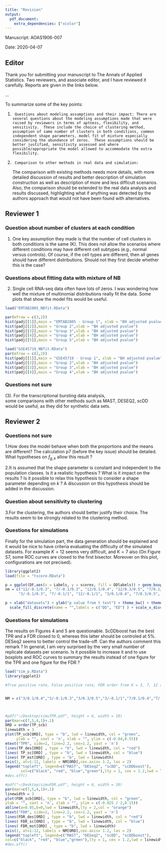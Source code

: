 ```yaml
---
title: "Revision"
output: 
  pdf_document:
    extra_dependencies: ["xcolor"]
---
```


Manuscript: AOAS1906-007

Date: 2020-04-07

## Editor

Thank you for submitting your manuscript to The Annals of Applied Statistics. Two reviewers, and associate editor, and I have reviewed it carefully. Reports are given in the links below.

...

To summarize some of the key points:

1.      Questions about modeling assumptions and their impact: There are several questions about the modeling assumptions made that were raised by reviewers in terms of aptness, flexibility, and sensitivity.  These include the choice of clustering method, assumption of same number of clusters in both conditions, common independent shape parameters, model fit of mixture especially considering the abundance of zeros.  These assumptions should be better justified, sensitivity assessed and where possible/appropriate the model allowed to accommodate the extra flexibility.

\textcolor{blue}{ our response }

2.      Comparison to other methods in real data and simulation:
The comparison with existing methods needs more details, with more detailed discussion of results and better description of simulation construction as well as description of more and less difficult scenarios.  Also, the comparison should be extended to the real data analysis and results discussed, highlighting what if anything was detected by the authors approach that would not have been found with alternatives.

\textcolor{blue}{ our response }




## Reviewer 1
### Question about number of clusters at each condition

(1)  One key assumption they made is that the number of cell clusters in both conditions is the same (K). This does not allow the scenarios where different conditions may have different cell subtypes (e.g., normal versus controls). Of course, if the cell types are different, then all genes should have different distributions.  Should not they first decide whether this is the case?


\textcolor{blue}{It is not an assumption for number of clusters to be same across two conditions. Our method pooled cells from both conditions first and identified a global clustering for all the cells, the number of clusters ($K$) is for the global clustering. These two conditions can have different number of clusters given that one condition can have zero proportion of cells from a cluster.
For example, $K = 3$, there are 3 clusters (labelled as A, B, C) globally. Condition 1 having 3 types, 60\% from A, 30\% from B and 10\% from C, while condition 2 only have 2 types 50\% from B and 50\% from C.
In the paper, the first paragraph at page 6 also explained the hypothesis that cellular subtypes are determined by cells having same distributed transcripts within that subtype rather than the biological type of that cell. 
We also modified the context at page 6 to remind the reader that subtypes are not condition specific
}
\newline
\textcolor{blue}{It is not necessary that different cell types will induce different distributions over the whole genome. Actually the major proportion of genes should still have equivalent distribution. 
Which is key observation we proposed in the paper and we propose an empirical Bayesian framework with a specifically constructed prior to handle the scenario when both means and proportions changed. 
**add a sentence to clarify on page 6 middle; also note language on page 7 to deal with this case**} 

### Questions about fitting data with mixture of NB

(2) Single cell RNA-seq data often have lots of zeros. I was wondering how well the mixture of multinomial distributions really fit the data. Some plots that show the model fits would be useful.

\textcolor{blue}{We are using mixture of negative binomial to model the counts instead of multinomial distributions. Mixture of NB are flexible to approximate a lot of distributions. Specifically, NB can approximate constant 0 by arbitrary accuracy. As we know the density of $P(X = 0) = 1 - p$ and $P(X > 0) = p$ given $X \sim \text{NB}(1,p)$. Further, scRNA-seq data tends to be overdispersed so that many people are using NB to model it. (cite DESeq2, cite Normalization and variance stabilization of single-cell RNA-seq data using regularized negative binomial regression). Also, the empirical data (EMTAB2805, GSE45719) showed that more than 80\% of genes their nonzero counts are overdispersed. In addition, given our estimated group labels, we test whether there is a strong evidence to reject fitting NB model at each group. Given the cells from same group, we excluded those genes with more than 70\% of 0s, as we know NB can approximate 0 well. For the remaining genes, we do the goodness of fit tests following the procedure proposed in the paper "Pearson-type goodness-of-fit test with
bootstrap maximum likelihood
estimation(Guosheng Yin,Yanyuan Ma)" (2013, EJS, vol 7, 412-427.). We found very few genes would reject the negative binomial model
}
```r
load("EMTAB2805_NBfit.RData")

par(mfrow = c(3,2))
hist(padj[[1]],main = "EMTAB2805 - Group 1", xlab = "BH adjusted pvalue")
hist(padj[[2]],main = "Group 2",xlab = "BH adjusted pvalue")
hist(padj[[3]],main = "Group 3",xlab = "BH adjusted pvalue")
hist(padj[[4]],main = "Group 4",xlab = "BH adjusted pvalue")
hist(padj[[5]],main = "Group 5",xlab = "BH adjusted pvalue")

load("GSE45719_NBfit.RData")
par(mfrow = c(2,2))
hist(padj[[1]],main = "GSE45719 - Group 1", xlab = "BH adjusted pvalue")
hist(padj[[2]],main = "Group 2",xlab = "BH adjusted pvalue")
hist(padj[[3]],main = "Group 3",xlab = "BH adjusted pvalue")
hist(padj[[4]],main = "Group 4",xlab = "BH adjusted pvalue")
```




### Questions not sure 

(3). For the transcriptional bursting data analysis,  
some comparisons with other methods such as MAST, DESEQ2, scDD would be useful, 
as they did for synthetic data sets.


## Reviewer 2
### Questions not sure
1.How does the model behave when both the proportions and the means are different? The calculation p7 (before the key issue) should be detailed. What hypotheses on $f_{g,k}$ allow this result ?

\textcolor{blue}{When both the proportions and the means are different, the distributions of the two conditions can be the same or different. Namely, for those subgroups having the same mean, even the proportions changed as long as their aggregation remained the same across conditions, it will not lead to differential distributions. Theorem 1 gives the sufficient and necessary condition for what kind of change of means and proportions in order to have the same distribution.
We assume the only parameter differs $f_{g,k}$ for $k$ is the mean. That is for the negative binomial model, we have subgroup dependent mean parameters and shared shape parameter.}
\newline
2.It is assumed that the shape parameter is constant and independent to the population classes. Is it a realistic hypothesis ? What is it impact on the results ? Is it possible to relax this hypothesis to consider a shape parameter depending on $k$ ? A discussion on this hypothesis should be added in the discussion.

\textcolor{blue}{For the fixed shape parameter of NB among groups, we performed tests on each gene.\newline
The testing procedure is following: the null hypothesis is that all groups having the same shape parameter. Assuming we have $K$ groups. Denote the distribution of transcripts at group $i$, gene $g$ as $f_{g,i}$. 
Under the null, $f_{g,i} \sim$ NB$(r,q_i)$.
We pool the data and use the joint likelihood to obtain the MLE
and condifence interval of $r$.\newline
Under alternative, $f_{g,i} \sim$ NB$(r_i,q_i)$.
We obtain the MLE of the group specific $r_i$.
If there is at least one MLE of $r_i$ being outside of the 95\% confidence interval of the shape parameter $r$ pooling all groups, we flagged the corresponding gene. We run the test on the GSE75748. We found 1185 out of 19097 genes (6.2\%) having been identified as genes with hetergenous shape parameters. Among those 1185 genes, 555 of them have estimated posterior of being DD bigger than 0.95. To further investigate whether those 555 genes are false postitives,
we perform two sample t-test on whole genome with FDR correction, 544 out of tnose 555 genes have adjusted p value smaller than 0.05.
We conclude that for the majority of genes, it is ok to assume a shared shape parameter across groups and even when the model is inappropriate, we are likely not to introduce higher false discovery rate.
We also run the same procedure on GSE45719. We found 1447 (3\%) genes having been flagged and 977 of them have estimated posterior of being DD > 0.95. Similarly, we perform t-test with FDR correction to found that 892 among those 977 genes also have adjusted p value < 0.05. 
I would say overall the proportion of genes may be affected by the same shape parameter assumption is low and when the same shape parameter assumptipon is not appropriate, it is unlikely we lose the control of false discovery rate. 
It is possible to extend with group dependent shape parameter, but for the shape parameter, the density involves gamma function of it, which make us difficult to find an explicit form of the posterior of shape parameters. 
**maybe add a couple of sentences to the concluding remarks as an area for further experiment, with results noted and added to supplement**}


### Question about sensitivity to clustering
3.For the clustering, the authors should better justify their choice. The results seem to be strongly related to the clustering method.

\textcolor{blue}{We have tried different clustering method, sc3 on 3 datasets, (EBTAB2805, GSE45719, GSE79102). 
the correlation coefficients of the local fdr are 0.92,0.94,0.96. Our method is not very sensitive to the clustering methods.}

### Questions for simulations

Finally for the simulation part, the data generation should be explained and it would be nice to have criteria evaluating the difficulty of the simulated datasets. For example $K=12$ seems very
difficult, and $K=7$ also (On Figure S7, some ROC curves are closed to the first bisector.
Moreover on this plot, configurations are not precised).

\textcolor{blue}{More detailed information of simulation has been placed in the supplementary material, those pca plots showed that groups are collapsed together when there are more groups, which make all the methods difficult to detect DD genes. In addition, we have fixed number of cells(400) so more number of groups will decrease the number of cells per group which makes it harder to detect the change between groups also mixing of more groups weaken the overall signal between conditions.
Further to show the difficulty of each simulation settings, we do a t-test on each gene and present a boxplot for every simulation settings. It is easier to detect DD genes if they having small p values compare to those of ED genes, we ordered the boxplot by the same order of the simulation graph in the paper (Fig 4)}

```r
library(ggplot2)
load(file = "tscore.RData")

p = ggplot(DF,aes(x = Labels, y = scores, fill = DDlabels)) + geom_boxplot()
nm = c("12/-0.1/0.3", "7/-0.1/0.3", "12/0.1/0.4", "12/0.3/0.5", "7/0.1/0.4",
      "3/-0.1/0.3", "7/-0.1/1", "12/-0.1/1", "3/0.1/0.4", "7/0.3/0.5", "3/0.3/0.5", "3/-0.1/1")

p + xlab("datasets") + ylab("p value from t test") + theme_bw() + theme(axis.text.x = element_text(angle = 90, hjust = 1))  +
  scale_fill_discrete(name = "",labels = c("DD", "ED") ) + scale_x_discrete(labels= nm)
```

### Questions for simulations
The results on Figures 4 and 5 are questionable. ScDDboost has the best TPR and a FDR closed to 0, whereas this latter should be controled at 5%. DESeq2 seems to better control the trade-off. Can the authors comment this remark ? In general, I am very surprised by the very small number of replicate datasets per scenario. Is it possible to increase it and to use boxplots and ROC curves to summary the results instead of one figure for the TPR and one figure for the FDR ?

\textcolor{blue}{We have done more replicates for each simulation setting, now we have 10 replicates under each settings. And we have similar results as before. \\
Our method is not a trade-off for more power by inflating the FDR. The splatter simulation having the subgroup structure for cells, which make our model appropriate to be applied}

```r
load("sim_p.RData")
library(ggplot2)

#True positive rate, False positive rate, FDR order from K = 3, 7, 12 and (0.1,0.4), (-0.1, 0.3), (0.3, 0.5) , (-0.1,1)


NM = c("3/0.1/0.4","3/-0.1/0.3","3/0.3/0.5","3/-0.1/1","7/0.1/0.4","7/-0.1/0.3","7/0.3/0.5","7/-0.1/1","12/0.1/0.4","12/-0.1/0.3","12/0.3/0.5","12/-0.1/1")



#pdf("~/Desktop/simuTPR.pdf", height = 6, width = 10)
par(mar=c(7,5,4,1)+.1)
ORD = order(TP_scb)
linewidth = 3
plot(TP_scb[ORD], type = "b", lwd = linewidth, col = "green",
     ylab = "", xaxt = 'n', xlab = "", ylim = c(-0.04,0.55))
mtext("TPR", side=2, line=2.2, cex=1.2, yaxt = 'n')
lines(TP_des[ORD] , type = "b", lwd = linewidth, col = "red")
lines( TP_sc[ORD] , type = "b", lwd = linewidth, col = "blue")
lines( TP_mst[ORD] , type = "b", lwd = linewidth)
axis(1, at=1:12, labels = NM[ORD],cex.axis= 1.2, las = 2)
legend("topleft", legend=c("MAST", "DESeq2", "scDD", "scDDboost"),
       col=c("black", "red", "blue","green"),lty = 1, cex = 1.2,lwd = linewidth)
#dev.off()


```

```r
#pdf("~/Desktop/simuFDR.pdf", height = 6, width = 10)
par(mar=c(7,5,4,1)+.1)
linewidth = 3
plot(FDR_scb[ORD], type = "b", lwd = linewidth, col = "green",
ylab = "", xaxt = 'n', xlab = "", ylim = c(-0.025 / 2,0.15))
abline(a=0.05,b=0,lwd = linewidth,lty = 2,col = "orange")
mtext("FDR", side=2, line=2.2, cex=1.2, yaxt = 'n')
lines(FDR_des[ORD] , type = "b", lwd = linewidth, col = "red")
lines( FDR_sc[ORD] , type = "b", lwd = linewidth, col = "blue")
lines( FDR_mst[ORD] , type = "b", lwd = linewidth)
axis(1, at=1:12, labels = NM[ORD],cex.axis= 1.2, las = 2)
legend("topleft", legend=c("MAST", "DESeq2", "scDD", "scDDboost"),
col=c("black", "red", "blue","green"),lty = 1, cex = 1.2,lwd = linewidth)
#dev.off()
```

